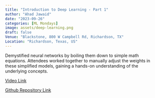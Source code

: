 ```yaml
---
title: "Introduction to Deep Learning - Part 1"
author: "Ahad Jawaid"
date: "2023-09-26"
categories: [ML Mondays]
image: assets/deep-learning.png
draft: false
Venue: "Blackstone, 800 W Campbell Rd, Richardson, TX"
Location: "Richardson, Texas, US"
---
```


Demystified neural networks by boiling them down to simple math equations. Attendees worked together to manually adjust the weights in these simplified models, gaining a hands-on understanding of the underlying concepts.

[Video Link](https://www.youtube.com/watch?v=83XbHs50I2M)

[Github Repository Link](https://github.com/ahadjawaid/ml-mondays/tree/main/workshop-2)